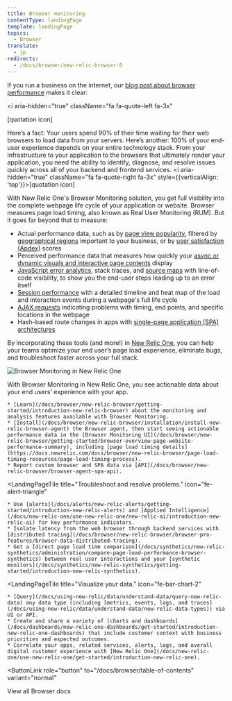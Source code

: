 ```yaml
---
title: Browser monitoring
contentType: landingPage
template: landingPage
topics:
  - Browser
translate:
  - jp
redirects:
  - /docs/browser/new-relic-browser-0
---
```


If you run a business on the internet, our [blog post about browser performance](https://newrelic.com/resources/articles/most-popular-rum-monitoring-tool) makes it clear:

<i
  aria-hidden="true"
  className="fa fa-quote-left fa-3x"
>
  <span>
    [quotation icon]
  </span>
</i>

Here’s a fact: Your users spend 90% of their time waiting for their web browsers to load data from your servers. Here’s another: 100% of your end-user experience depends on your entire technology stack. From your infrastructure to your application to the browsers that ultimately render your application, you need the ability to identify, diagnose, and resolve issues quickly across all of your backend and frontend services. <i aria-hidden="true" className="fa fa-quote-right fa-3x" style={{verticalAlign: 'top'}}><span>[quotation icon]</span></i>

With New Relic One's Browser Monitoring solution, you get full visibility into the complete webpage life cycle of your application or website. Browser measures page load timing, also known as Real User Monitoring (RUM). But it goes far beyond that to measure:

* Actual performance data, such as by [page view popularity](/docs/browser/new-relic-browser/additional-standard-features/page-views-examine-page-performance), filtered by [geographical regions](/docs/browser/new-relic-browser/browser-pro-features/filterable-geography-webpage-metrics-location) important to your business, or by [user satisfaction (Apdex)](/docs/apm/new-relic-apm/apdex/apdex-measure-user-satisfaction) scores
* Perceived performance data that measures how quickly your [async or dynamic visuals and interactive page contents](/docs/browser/new-relic-browser/page-load-timing-resources/pageviewtiming-async-or-dynamic-page-details) display
* [JavaScript error analytics](/docs/browser/new-relic-browser/browser-pro-features/javascript-errors-page-examining-errors-over-time), stack traces, and [source maps](/docs/browser/new-relic-browser/browser-pro-features/upload-source-maps-un-minify-js-errors) with line-of-code visibility, to show you the end-user steps leading up to an error itself
* [Session performance](/docs/browser/new-relic-browser/browser-pro-features/session-traces-explore-webpages-life-cycle) with a detailed timeline and heat map of the load and interaction events during a webpage's full life cycle
* [AJAX requests](/docs/browser/new-relic-browser/browser-pro-features/ajax-page-identifying-time-consuming-calls) indicating problems with timing, end points, and specific locations in the webpage
* Hash-based route changes in apps with [single-page application (SPA) architectures](/docs/browser/single-page-app-monitoring/get-started/introduction-single-page-app-monitoring)

By incorporating these tools (and more!) in [New Relic One](/docs/new-relic-one/use-new-relic-one/get-started/introduction-new-relic-one), you can help your teams optimize your end user’s page load experience, eliminate bugs, and troubleshoot faster across your full stack.

![Browser Monitoring in New Relic One](./images/browser-nr1-intro072720.png "Browser Monitoring in New Relic One")

With Browser Monitoring in New Relic One, you see actionable data about your end users' experience with your app.

<LandingPageTileGrid>
  <LandingPageTile
    title="Get started."
    icon="fe-check-square"
  >


    * [Learn](/docs/browser/new-relic-browser/getting-started/introduction-new-relic-browser) about the monitoring and analysis features available with Browser Monitoring.
    * [Install](/docs/browser/new-relic-browser/installation/install-new-relic-browser-agent) the Browser agent, then start seeing actionable performance data in the [Browser Monitoring UI](/docs/browser/new-relic-browser/getting-started/browser-overview-page-website-performance-summary), including [page load timing details](https://docs.newrelic.com/docs/browser/new-relic-browser/page-load-timing-resources/page-load-timing-process).
    * Report custom browser and SPA data via [API](/docs/browser/new-relic-browser/browser-agent-spa-api).
  </LandingPageTile>

  <LandingPageTile
    title="Troubleshoot and resolve problems."
    icon="fe-alert-triangle"
  >


    * Use [alerts](/docs/alerts/new-relic-alerts/getting-started/introduction-new-relic-alerts) and [Applied Intelligence](/docs/new-relic-one/use-new-relic-one/new-relic-ai/introduction-new-relic-ai) for key performance indicators.
    * Isolate latency from the web browser through backend services with [distributed tracing](/docs/browser/new-relic-browser/browser-pro-features/browser-data-distributed-tracing).
    * Get a [direct page load time comparison](/docs/synthetics/new-relic-synthetics/administration/compare-page-load-performance-browser-synthetics) between real user interactions and your [synthetic monitors](/docs/synthetics/new-relic-synthetics/getting-started/introduction-new-relic-synthetics).
  </LandingPageTile>

  <LandingPageTile
    title="Visualize your data."
    icon="fe-bar-chart-2"
  >


    * [Query](/docs/using-new-relic/data/understand-data/query-new-relic-data) any data type (including [metrics, events, logs, and traces](/docs/using-new-relic/data/understand-data/new-relic-data-types)) via UI or API.
    * Create and share a variety of [charts and dashboards](/docs/dashboards/new-relic-one-dashboards/get-started/introduction-new-relic-one-dashboards) that include customer context with business priorities and expected outcomes.
    * Correlate your apps, related services, alerts, logs, and overall digital customer experience with [New Relic One](/docs/new-relic-one/use-new-relic-one/get-started/introduction-new-relic-one).
  </LandingPageTile>
</LandingPageTileGrid>

<ButtonLink
  role="button"
  to="/docs/browser/table-of-contents"
  variant="normal"
>
  View all Browser docs
</ButtonLink>
